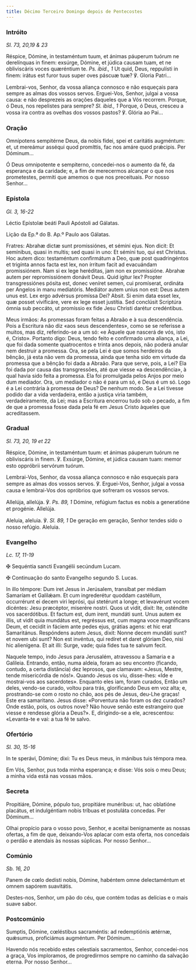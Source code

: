 ```yaml
---
title: Décimo Terceiro Domingo depois de Pentecostes
---
```


### Intróito

<em>Sl. 73, 20,19 & 23</em>

<div class="side-by-side not-content">

Réspice, Dómine, in testaméntum tuum, et ánimas páuperum tuórum ne derelínquas in finem: exsúrge, Dómine, et júdica causam tuam, et ne obliviscáris voces quæréntium te. <em>Ps. ibid., 1</em> Ut quid, Deus, reppulísti in finem: irátus est furor tuus super oves páscuæ tuæ? ℣. Gloria Patri...

Lembrai-vos, Senhor, da vossa aliança connosco e não esqueçais para sempre as almas dos vossos servos. Erguei-Vos, Senhor, julgai a vossa causa: e não desprezeis as orações daqueles que a Vós recorrem. Porque, ó Deus, nos repelistes para sempre? <em>Sl. ibid., 1</em> Porque, ó Deus, cresceu a vossa ira contra as ovelhas dos vossos pastos? ℣. Glória ao Pai...

</div>

### Oração

<div class="side-by-side not-content">

Omnípotens sempitérne Deus, da nobis fídei, spei et caritátis augméntum: et, ut mereámur asséqui quod promíttis, fac nos amáre quod prǽcipis. Per Dóminum...

Ó Deus omnipotente e sempiterno, concedei-nos o aumento da fé, da esperança e da caridade; e, a fim de merecermos alcançar o que nos prometestes, permiti que amemos o que nos preceituais. Por nosso Senhor...

</div>

### Epístola

<em>Gl. 3, 16-22</em>

<div class="side-by-side not-content">

Léctio Epístolæ beáti Pauli Apóstoli ad Gálatas.

Lição da Ep.ª do B. Ap.º Paulo aos Gálatas.

Fratres: Abrahæ dictæ sunt promissiónes, et sémini ejus. Non dicit: Et semínibus, quasi in multis; sed quasi in uno: Et sémini tuo, qui est Christus. Hoc autem dico: testaméntum confirmátum a Deo, quæ post quadringéntos et trigínta annos facta est lex, non írritum facit ad evacuándam promissiónem. Nam si ex lege heréditas, jam non ex promissióne. Abrahæ autem per repromissiónem donávit Deus. Quid igitur lex? Propter transgressiónes pósita est, donec veníret semen, cui promíserat, ordináta per Angelos in manu mediatóris. Mediátor autem uníus non est: Deus autem unus est. Lex ergo advérsus promíssa Dei? Absit. Si enim data esset lex, quæ posset vivificáre, vere ex lege esset justítia. Sed conclúsit Scriptúra ómnia sub peccáto, ut promíssio ex fide Jesu Christi darétur credéntibus.

Meus irmãos: As promessas foram feitas a Abraão e à sua descendência. Pois a Escritura não diz «aos seus descendentes», como se se referisse a muitos, mas diz, referindo-se a um só: «e Àquele que nascerá de vós, isto é, Cristo». Portanto digo: Deus, tendo feito e confirmado uma aliança, a Lei, que foi dada somente quatrocentos e trinta anos depois, não poderá anular nem destruir a promessa. Ora, se pela Lei é que somos herdeiros da bênção, já esta não vem da promessa, ainda que tenha sido em virtude da promessa que a bênção foi dada a Abraão. Para que serve, pois, a Lei? Ela foi dada por causa das transgressões, até que viesse «a descendência», à qual havia sido feita a promessa. Ela foi promulgada pelos Anjos por meio dum mediador. Ora, um mediador o não é para um só, e Deus é um só. Logo é a Lei contrária à promessa de Deus? De nenhum modo. Se a Lei tivesse podido dar a vida verdadeira, então a justiça viria também, verdadeiramente, da Lei; mas a Escritura encerrou tudo sob o pecado, a fim de que a promessa fosse dada pela fé em Jesus Cristo àqueles que acreditassem.

</div>

### Gradual

<em>Sl. 73, 20, 19 et 22</em>

<div class="side-by-side not-content">

Réspice, Dómine, in testaméntum tuum: et ánimas páuperum tuórum ne obliviscáris in finem. ℣. Exsúrge, Dómine, et júdica causam tuam: memor esto oppróbrii servórum tuórum.

Lembrai-Vos, Senhor, da vossa aliança connosco e não esqueçais para sempre as almas dos vossos servos. ℣. Erguei-Vos, Senhor, julgai a vossa causa e lembrai-Vos dos opróbrios que sofreram os vossos servos.

Allelúja, allelúja. ℣. <em>Ps. 89, 1</em> Dómine, refúgium factus es nobis a generatióne et progénie. Allelúja.

Aleluia, aleluia. ℣. <em>Sl. 89, 1</em> De geração em geração, Senhor tendes sido o nosso refúgio. Aleluia.

</div>

### Evangelho

<em>Lc. 17, 11-19</em>

<div class="side-by-side not-content">

<span class="cross text-red-500">✠</span> Sequéntia sancti Evangélii secúndum Lucam.

<span class="cross text-red-500">✠</span> Continuação do santo Evangelho segundo S. Lucas.

In illo témpore: Dum iret Jesus in Jerúsalem, transíbat per médiam Samaríam et Galilǽam. Et cum ingrederétur quoddam castéllum, occurrérunt ei decem viri leprósi, qui stetérunt a longe; et levavérunt vocem dicéntes: Jesu præcéptor, miserére nostri. Quos ut vidit, dixit: Ite, osténdite vos sacerdótibus. Et factum est, dum irent, mundáti sunt. Unus autem ex illis, ut vidit quia mundátus est, regréssus est, cum magna voce magníficans Deum, et cecidit in fáciem ante pedes ejus, grátias agens: et hic erat Samaritánus. Respóndens autem Jesus, dixit: Nonne decem mundáti sunt? et novem ubi sunt? Non est invéntus, qui redíret et daret glóriam Deo, nisi hic alienígena. Et ait illi: Surge, vade; quia fides tua te salvum fecit.

Naquele tempo, indo Jesus para Jerusalém, atravessou a Samaria e a Galileia. Entrando, então, numa aldeia, foram ao seu encontro (ficando, contudo, a certa distância) dez leprosos, que clamavam: «Jesus, Mestre, tende misericórdia de nós!». Quando Jesus os viu, disse-lhes: «Ide e mostrai-vos aos sacerdotes». Enquanto eles iam, foram curados, Então um deles, vendo-se curado, voltou para trás, glorificando Deus em voz alta; e, prostrando-se com o rosto no chão, aos pés de Jesus, deu-Lhe graças! Este era samaritano. Jesus disse: «Porventura não foram os dez curados? Onde estão, pois, os outros nove? Não houve senão este estrangeiro que viesse e rendesse glória a Deus?». E, dirigindo-se a ele, acrescentou: «Levanta-te e vai: a tua fé te salvo.

</div>

### Ofertório

<em>Sl. 30, 15-16</em>

<div class="side-by-side not-content">

In te sperávi, Dómine; dixi: Tu es Deus meus, in mánibus tuis témpora mea.

Em Vós, Senhor, pus toda minha esperança; e disse: Vós sois o meu Deus; a minha vida está nas vossas mãos.

</div>

### Secreta

<div class="side-by-side not-content">

Propitiáre, Dómine, pópulo tuo, propitiáre munéribus: ut, hac oblatióne placátus, et indulgéntiam nobis tríbuas et postuláta concedas. Per Dóminum...

Olhai propício para o vosso povo, Senhor, e aceitai benignamente as nossas ofertas, a fim de que, deixando-Vos aplacar com esta oferta, nos concedais o perdão e atendais às nossas súplicas. Por nosso Senhor...

</div>

### Comúnio

<em>Sb. 16, 20</em>

<div class="side-by-side not-content">

Panem de cœlo dedísti nobis, Dómine, habéntem omne delectaméntum et omnem sapórem suavitátis.

Destes-nos, Senhor, um pão do céu, que contém todas as delícias e o mais suave sabor.

</div>

### Postcomúnio

<div class="side-by-side not-content">

Sumptis, Dómine, cœléstibus sacraméntis: ad redemptiónis ætérnæ, quǽsumus, proficiámus augméntum. Per Dóminum...

Havendo nós recebido estes celestiais sacramentos, Senhor, concedei-nos a graça, Vos imploramos, de progredirmos sempre no caminho da salvação eterna. Por nosso Senhor...

</div>
